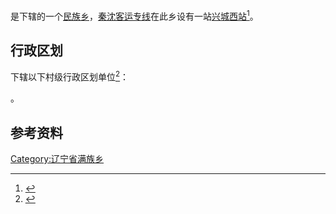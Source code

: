 {{中国乡级行政区|21/14/81/201/000}}

'''{{PAGENAMEBASE}}'''是{{PRC admin/fullname|21/14/81/201/000|3}}下辖的一个[[民族乡|民族乡]]，[[秦沈客运专线|秦沈客运专线]]在此乡设有一站[[兴城西站|兴城西站]]<ref>{{PRC admin/ref sgc|{{PRC admin/parent|21/14/81/201/000}}}}</ref>。

== 行政区划 ==
{{PAGENAMEBASE}}下辖以下村级行政区划单位<ref>{{PRC admin/ref sgc|21/14/81/201/000}}</ref>：

{{PRC admin/children|21/14/81/201/000}}。

== 参考资料 ==
{{reflist}}

{{辽宁行政区划小作品}}
{{PRC admin/navcat|21/14/81/201/000}}
[[Category:辽宁省满族乡|Category:辽宁省满族乡]]